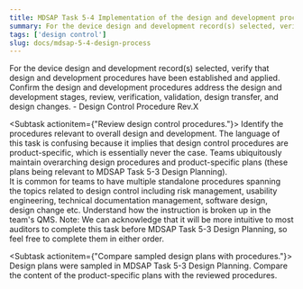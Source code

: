 ```yaml
---
title: MDSAP Task 5-4 Implementation of the design and development process
summary: For the device design and development record(s) selected, verify that design and development procedures have been established and applied.
tags: ['design control']
slug: docs/mdsap-5-4-design-process
---
```


<RegLang>
For the device design and development record(s) selected, verify that design and development procedures have been established and applied.
Confirm the design and development procedures address the design and development stages, review, verification, validation, design transfer, and design changes.
</RegLang>
<QdocList docs={['Design control procedure']}/>

<ReportLang>
- Design Control Procedure Rev.X
</ReportLang>

<Subtask actionitem={"Review design control procedures."}>
Identify the procedures relevant to overall design and development.  The language of this task is confusing because it implies that design control procedures are product-specific, which is essentially never the case. Teams ubiquitously maintain overarching design procedures and product-specific plans (these plans being relevant to <QLink>MDSAP Task 5-3 Design Planning</QLink>).  
It is common for teams to have multiple standalone procedures spanning the topics related to design control including risk management, usability engineering, technical documentation management, software design, design change etc. Understand how the instruction is broken up in the team's QMS.
Note: We can acknowledge that it will be more intuitive to most auditors to complete this task before <QLink>MDSAP Task 5-3 Design Planning</QLink>, so feel free to complete them in either order.
</Subtask>

<Subtask actionitem={"Compare sampled design plans with procedures."}>
Design plans were sampled in <QLink>MDSAP Task 5-3 Design Planning</QLink>.  Compare the content of the product-specific plans with the reviewed procedures.
</Subtask>



